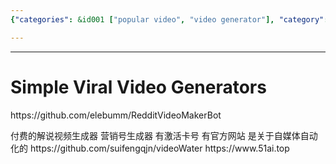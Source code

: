 ```yaml
---
{"categories": &id001 ["popular video", "video generator"], "category": "Video Editing", "date": "2022-07-10 10:57:52", "description": "This article discusses Simple Viral Video Generators, highlighting GitHub repositories for RedditVideoMakerBot and videoWater. Additionally, it provides a website link, 51ai.top, which is related to automated marketing.", "tags": *id001, "title": "Simple Viral Video Generators"}

---
```


------

# Simple Viral Video Generators

https://github.com/elebumm/RedditVideoMakerBot

付费的解说视频生成器 营销号生成器
有激活卡号 有官方网站 是关于自媒体自动化的
https://github.com/suifengqjn/videoWater
https://www.51ai.top

